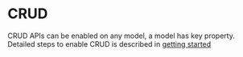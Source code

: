 # CRUD

CRUD APIs can be enabled on any model, a model has key property. Detailed steps to enable CRUD is described in [getting started](../) 
